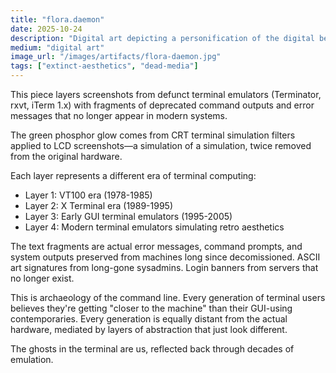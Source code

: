 ```yaml
---
title: "flora.daemon"
date: 2025-10-24
description: "Digital art depicting a personification of the digital beings guarding the silicon"
medium: "digital art"
image_url: "/images/artifacts/flora-daemon.jpg"
tags: ["extinct-aesthetics", "dead-media"]
---
```


This piece layers screenshots from defunct terminal emulators (Terminator, rxvt, iTerm 1.x) with fragments of deprecated command outputs and error messages that no longer appear in modern systems.

The green phosphor glow comes from CRT terminal simulation filters applied to LCD screenshots—a simulation of a simulation, twice removed from the original hardware.

Each layer represents a different era of terminal computing:
- Layer 1: VT100 era (1978-1985)
- Layer 2: X Terminal era (1989-1995)
- Layer 3: Early GUI terminal emulators (1995-2005)
- Layer 4: Modern terminal emulators simulating retro aesthetics

The text fragments are actual error messages, command prompts, and system outputs preserved from machines long since decomissioned. ASCII art signatures from long-gone sysadmins. Login banners from servers that no longer exist.

This is archaeology of the command line. Every generation of terminal users believes they're getting "closer to the machine" than their GUI-using contemporaries. Every generation is equally distant from the actual hardware, mediated by layers of abstraction that just look different.

The ghosts in the terminal are us, reflected back through decades of emulation.
